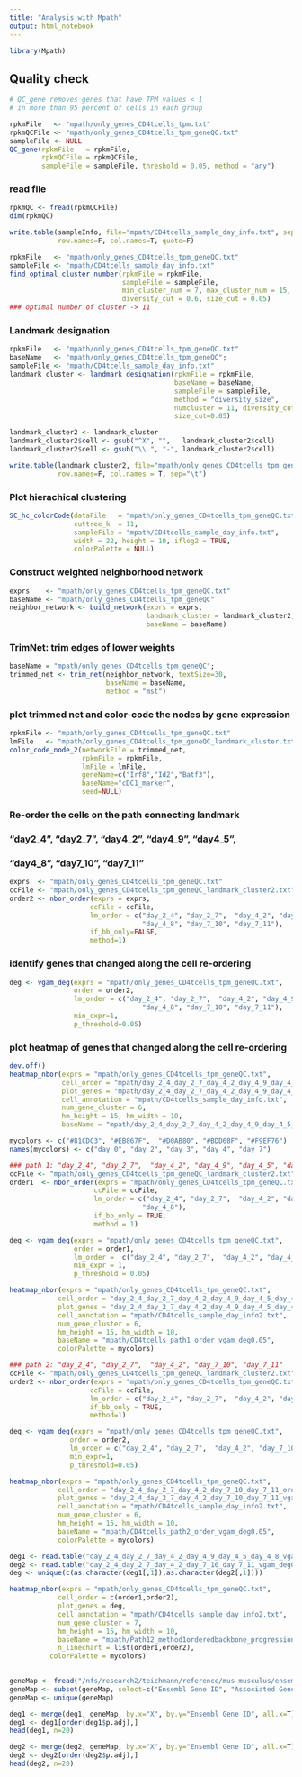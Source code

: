 ```yaml
---
title: "Analysis with Mpath"
output: html_notebook
---
```


```r
library(Mpath)
```

Quality check
-------------

```r
# QC_gene removes genes that have TPM values < 1
# in more than 95 percent of cells in each group

rpkmFile   <- "mpath/only_genes_CD4tcells_tpm.txt"
rpkmQCFile <- "mpath/only_genes_CD4tcells_tpm_geneQC.txt"
sampleFile <- NULL
QC_gene(rpkmFile   = rpkmFile,
        rpkmQCFile = rpkmQCFile,
        sampleFile = sampleFile, threshold = 0.05, method = "any")
```

### read file

```r
rpkmQC <- fread(rpkmQCFile)
dim(rpkmQC)
```


```r

write.table(sampleInfo, file="mpath/CD4tcells_sample_day_info.txt", sep="\t", 
            row.names=F, col.names=T, quote=F)
```


```r
rpkmFile   <- "mpath/only_genes_CD4tcells_tpm_geneQC.txt"
sampleFile <- "mpath/CD4tcells_sample_day_info.txt"
find_optimal_cluster_number(rpkmFile = rpkmFile,
                            sampleFile = sampleFile,
                            min_cluster_num = 7, max_cluster_num = 15,
                            diversity_cut = 0.6, size_cut = 0.05)
### optimal number of cluster -> 11
```

### Landmark designation

```r
rpkmFile   <- "mpath/only_genes_CD4tcells_tpm_geneQC.txt"
baseName   <- "mpath/only_genes_CD4tcells_tpm_geneQC";
sampleFile <- "mpath/CD4tcells_sample_day_info.txt"
landmark_cluster <- landmark_designation(rpkmFile = rpkmFile,
                                         baseName = baseName,
                                         sampleFile = sampleFile,
                                         method = "diversity_size",
                                         numcluster = 11, diversity_cut=0.6,
                                         size_cut=0.05)
```

```r
landmark_cluster2 <- landmark_cluster
landmark_cluster2$cell <- gsub("^X", "",   landmark_cluster2$cell)
landmark_cluster2$cell <- gsub("\\.", "-", landmark_cluster2$cell)

write.table(landmark_cluster2, file="mpath/only_genes_CD4tcells_tpm_geneQC_landmark_cluster2.txt",
            row.names=F, col.names = T, sep="\t")
```


### Plot hierachical clustering 

```r
SC_hc_colorCode(dataFile   = "mpath/only_genes_CD4tcells_tpm_geneQC.txt",
                cuttree_k  = 11,
                sampleFile = "mpath/CD4tcells_sample_day_info.txt",
                width = 22, height = 10, iflog2 = TRUE,
                colorPalette = NULL)
```

### Construct weighted neighborhood network

```r

exprs    <- "mpath/only_genes_CD4tcells_tpm_geneQC.txt"
baseName <- "mpath/only_genes_CD4tcells_tpm_geneQC"
neighbor_network <- build_network(exprs = exprs,
                                  landmark_cluster = landmark_cluster2,
                                  baseName = baseName)
```

### TrimNet: trim edges of lower weights

```r
baseName = "mpath/only_genes_CD4tcells_tpm_geneQC";
trimmed_net <- trim_net(neighbor_network, textSize=30,
                        baseName = baseName,
                        method = "mst")
```

### plot trimmed net and color-code the nodes by gene expression

```r
rpkmFile <- "mpath/only_genes_CD4tcells_tpm_geneQC.txt"
lmFile   <- "mpath/only_genes_CD4tcells_tpm_geneQC_landmark_cluster.txt"
color_code_node_2(networkFile = trimmed_net,
                  rpkmFile = rpkmFile,
                  lmFile = lmFile,
                  geneName=c("Irf8","Id2","Batf3"),
                  baseName="cDC1_marker",
                  seed=NULL)
```

### Re-order the cells on the path connecting landmark 
### "day2_4", "day2_7",  "day4_2", "day4_9", "day4_5",
### "day4_8", "day7_10", "day7_11"

```r
exprs  <- "mpath/only_genes_CD4tcells_tpm_geneQC.txt"
ccFile <- "mpath/only_genes_CD4tcells_tpm_geneQC_landmark_cluster2.txt"
order2 <- nbor_order(exprs = exprs,
                    ccFile = ccFile, 
                    lm_order = c("day_2_4", "day_2_7",  "day_4_2", "day_4_9", "day_4_5",
                                 "day_4_8", "day_7_10", "day_7_11"),
                    if_bb_only=FALSE,
                    method=1)
```

### identify genes that changed along the cell re-ordering

```r
deg <- vgam_deg(exprs = "mpath/only_genes_CD4tcells_tpm_geneQC.txt",
                order = order2,
                lm_order = c("day_2_4", "day_2_7",  "day_4_2", "day_4_9", "day_4_5",
                                 "day_4_8", "day_7_10", "day_7_11"),
                min_expr=1,
                p_threshold=0.05)
```

### plot heatmap of genes that changed along the cell re-ordering

```r
dev.off()
heatmap_nbor(exprs = "mpath/only_genes_CD4tcells_tpm_geneQC.txt",                        
             cell_order = "mpath/day_2_4_day_2_7_day_4_2_day_4_9_day_4_5_day_4_8_day_7_10_day_7_11_order.txt", 
             plot_genes = "mpath/day_2_4_day_2_7_day_4_2_day_4_9_day_4_5_day_4_8_day_7_10_day_7_11_vgam_deg0.05.txt",
             cell_annotation = "mpath/CD4tcells_sample_day_info.txt", 
             num_gene_cluster = 6,
             hm_height = 15, hm_width = 10,
             baseName = "mpath/day_2_4_day_2_7_day_4_2_day_4_9_day_4_5_day_4_8_day_7_10_day_7_11")
```

```r
mycolors <- c("#81CDC3", "#EB867F",  "#D0AB80", "#BDD68F", "#F9EF76")
names(mycolors) <- c("day_0", "day_2", "day_3", "day_4", "day_7")
```


```r
### path 1: "day_2_4", "day_2_7",  "day_4_2", "day_4_9", "day_4_5", "day_4_8"
ccFile <- "mpath/only_genes_CD4tcells_tpm_geneQC_landmark_cluster2.txt"
order1  <- nbor_order(exprs = "mpath/only_genes_CD4tcells_tpm_geneQC.txt",
                     ccFile = ccFile, 
                     lm_order = c("day_2_4", "day_2_7",  "day_4_2", "day_4_9", "day_4_5",
                                 "day_4_8"),
                     if_bb_only = TRUE,
                     method = 1)

deg <- vgam_deg(exprs = "mpath/only_genes_CD4tcells_tpm_geneQC.txt",
                order = order1,
                lm_order =  c("day_2_4", "day_2_7",  "day_4_2", "day_4_9", "day_4_5", "day_4_8"),
                min_expr = 1,
                p_threshold = 0.05)

heatmap_nbor(exprs = "mpath/only_genes_CD4tcells_tpm_geneQC.txt",                        
            cell_order = "day_2_4_day_2_7_day_4_2_day_4_9_day_4_5_day_4_8_order.txt",
            plot_genes = "day_2_4_day_2_7_day_4_2_day_4_9_day_4_5_day_4_8_vgam_deg0.05.txt",
            cell_annotation = "mpath/CD4tcells_sample_day_info2.txt", 
            num_gene_cluster = 6,
            hm_height = 15, hm_width = 10,
            baseName = "mpath/CD4tcells_path1_order_vgam_deg0.05",
            colorPalette = mycolors)
```



```r
### path 2: "day_2_4", "day_2_7",  "day_4_2", "day_7_10", "day_7_11"
ccFile <- "mpath/only_genes_CD4tcells_tpm_geneQC_landmark_cluster2.txt"
order2 <- nbor_order(exprs = "mpath/only_genes_CD4tcells_tpm_geneQC.txt",
                    ccFile = ccFile, 
                    lm_order = c("day_2_4", "day_2_7",  "day_4_2", "day_7_10", "day_7_11"),
                    if_bb_only = TRUE,
                    method=1)

deg <- vgam_deg(exprs = "mpath/only_genes_CD4tcells_tpm_geneQC.txt",
               order = order2,
               lm_order = c("day_2_4", "day_2_7",  "day_4_2", "day_7_10", "day_7_11"),
               min_expr=1,
               p_threshold=0.05)

heatmap_nbor(exprs = "mpath/only_genes_CD4tcells_tpm_geneQC.txt",                        
            cell_order = "day_2_4_day_2_7_day_4_2_day_7_10_day_7_11_order.txt",
            plot_genes = "day_2_4_day_2_7_day_4_2_day_7_10_day_7_11_vgam_deg0.05.txt",
            cell_annotation = "mpath/CD4tcells_sample_day_info2.txt", 
            num_gene_cluster = 6,
            hm_height = 15, hm_width = 10,
            baseName = "mpath/CD4tcells_path2_order_vgam_deg0.05",
            colorPalette = mycolors)
```


```r
deg1 <- read.table("day_2_4_day_2_7_day_4_2_day_4_9_day_4_5_day_4_8_vgam_deg0.05.txt",sep="\t",header=T)
deg2 <- read.table("day_2_4_day_2_7_day_4_2_day_7_10_day_7_11_vgam_deg0.05.txt",sep="\t",header=T)
deg <- unique(c(as.character(deg1[,1]),as.character(deg2[,1])))

heatmap_nbor(exprs = "mpath/only_genes_CD4tcells_tpm_geneQC.txt",                   
            cell_order = c(order1,order2), 
            plot_genes = deg,
            cell_annotation = "mpath/CD4tcells_sample_day_info2.txt", 
            num_gene_cluster = 7,
            hm_height = 15, hm_width = 10,
            baseName = "mpath/Path12_method1orderedbackbone_progression_heatmap", 
            n_linechart = list(order1,order2),
          colorPalette = mycolors)
             
```

```r
geneMap <- fread("/nfs/research2/teichmann/reference/mus-musculus/ensembl85-mouse-tx-annotation.csv")
geneMap <- subset(geneMap, select=c("Ensembl Gene ID", "Associated Gene Name"))
geneMap <- unique(geneMap)
```


```r
deg1 <- merge(deg1, geneMap, by.x="X", by.y="Ensembl Gene ID", all.x=T)
deg1 <- deg1[order(deg1$p.adj),]
head(deg1, n=20)
```

```r
deg2 <- merge(deg2, geneMap, by.x="X", by.y="Ensembl Gene ID", all.x=T)
deg2 <- deg2[order(deg2$p.adj),]
head(deg2, n=20)
```

